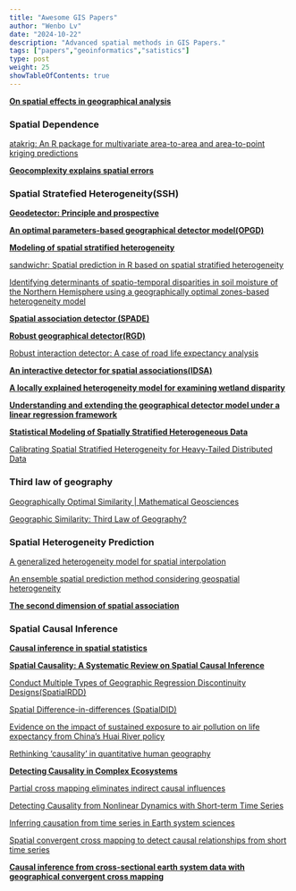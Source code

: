 ```yaml
---
title: "Awesome GIS Papers"
author: "Wenbo Lv"
date: "2024-10-22"
description: "Advanced spatial methods in GIS Papers."
tags: ["papers","geoinformatics","satistics"]
type: post
weight: 25
showTableOfContents: true
---
```


[**On spatial effects in geographical analysis**](10.11821/dlxb202303001)

### Spatial Dependence

[atakrig: An R package for multivariate area-to-area and area-to-point kriging predictions](https://www.sciencedirect.com/science/article/pii/S0098300419306089)

[**Geocomplexity explains spatial errors**](https://doi.org/10.1080/13658816.2023.2203212)

### Spatial Stratefied Heterogeneity(SSH)

[**Geodetector: Principle and prospective**](https://doi.org/10.11821/dlxb201701010)

[**An optimal parameters-based geographical detector model(OPGD)**](https://doi.org/10.1080/15481603.2020.1760434)

[**Modeling of spatial stratified heterogeneity**](https://www.tandfonline.com/doi/full/10.1080/15481603.2022.2126375)

[sandwichr: Spatial prediction in R based on spatial stratified heterogeneity](https://doi.org/10.1111/tgis.13088)

[Identifying determinants of spatio-temporal disparities in soil moisture of the Northern Hemisphere using a geographically optimal zones-based heterogeneity model](https://www.sciencedirect.com/science/article/pii/S0924271622000132?via%3Dihub)

[**Spatial association detector (SPADE)**](https://doi.org/10.1080/13658816.2018.1476693)

[**Robust geographical detector(RGD)**](https://doi.org/10.1016/j.jag.2022.102782)

[Robust interaction detector: A case of road life expectancy analysis](https://doi.org/10.1016/j.spasta.2024.100814)

[**An interactive detector for spatial associations(IDSA)**](https://doi.org/10.1080/13658816.2021.1882680)

[**A locally explained heterogeneity model for examining wetland disparity**](https://doi.org/10.1080/17538947.2023.2271883)

[**Understanding and extending the geographical detector model under a linear regression framework**](https://doi.org/10.1080/13658816.2023.2266497)

[**Statistical Modeling of Spatially Stratified Heterogeneous Data**](https://doi.org/10.1080/24694452.2023.2289982)

[Calibrating Spatial Stratified Heterogeneity for Heavy-Tailed Distributed Data](https://doi.org/10.1080/24694452.2024.2351002)

### Third law of geography

[Geographically Optimal Similarity | Mathematical Geosciences](https://link.springer.com/article/10.1007/s11004-022-10036-8)

[Geographic Similarity: Third Law of Geography?](https://www.dqxxkx.cn/article/2020/1560-8999/1560-8999-22-4-673.shtml)

### Spatial Heterogeneity Prediction

[A generalized heterogeneity model for spatial interpolation](https://www.tandfonline.com/doi/full/10.1080/13658816.2022.2147530)

[An ensemble spatial prediction method considering geospatial heterogeneity](https://www.tandfonline.com/doi/full/10.1080/13658816.2024.2358052)

[**The second dimension of spatial association**](https://www.sciencedirect.com/science/article/pii/S156984322200036X)

### Spatial Causal Inference

[**Causal inference in spatial statistics**](https://www.sciencedirect.com/science/article/pii/S2211675322000173)

[**Spatial Causality: A Systematic Review on Spatial Causal Inference**](https://onlinelibrary.wiley.com/doi/abs/10.1111/gean.12312)

[Conduct Multiple Types of Geographic Regression Discontinuity Designs(SpatialRDD)](https://axlehner.github.io/SpatialRDD/index.html)

[Spatial Difference-in-differences (SpatialDID)](https://www.sciencedirect.com/science/article/pii/S0165176515004371)

[Evidence on the impact of sustained exposure to air pollution on life expectancy from China’s Huai River policy](https://www.pnas.org/doi/full/10.1073/pnas.1300018110)

[Rethinking ‘causality’ in quantitative human geography](https://doi.org/10.1111/gec3.12743)

[**Detecting Causality in Complex Ecosystems**](https://www.science.org/doi/10.1126/science.1227079)

[Partial cross mapping eliminates indirect causal influences](https://www.nature.com/articles/s41467-020-16238-0)

[Detecting Causality from Nonlinear Dynamics with Short-term Time Series](https://www.nature.com/articles/srep07464)

[Inferring causation from time series in Earth system sciences](https://www.nature.com/articles/s41467-019-10105-3)

[Spatial convergent cross mapping to detect causal relationships from short time series](https://esajournals.onlinelibrary.wiley.com/doi/full/10.1890/14-1479.1)

[**Causal inference from cross-sectional earth system data with geographical convergent cross mapping**](https://www.nature.com/articles/s41467-023-41619-6)